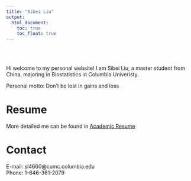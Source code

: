 ```yaml
---
title: "Sibei Liu"
output: 
  html_document:
    toc: true
    toc_float: true
---
```

\


\
Hi welcome to my personal website! I am Sibei Liu, a master student from China, majoring in Biostatistics in Columbia Univeristy. 

Personal motto: Don't be lost in gains and loss

# Resume 

More detailed me can be found in [Academic Resume](resume1.html)


# Contact

E-mail: sl4660@cumc.columbia.edu  
Phone: 1-646-361-2079

